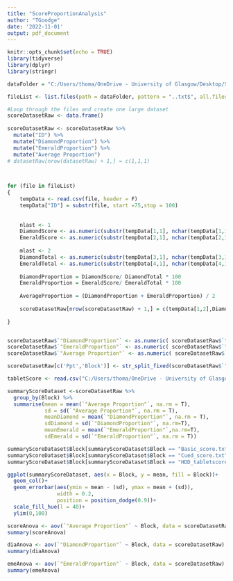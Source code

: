 ```yaml
---
title: "ScoreProportionAnalysis"
author: "TGoodge"
date: '2022-11-01'
output: pdf_document
---
```


```r
knitr::opts_chunk$set(echo = TRUE)
library(tidyverse)
library(dplyr)
library(stringr)


```


```r

dataFolder = "C:/Users/thoma/OneDrive - University of Glasgow/Desktop/Study3/data/Score"

fileList <- list.files(path = dataFolder, pattern = "..txt$", all.files = TRUE, full.names = TRUE, recursive = TRUE) 
```

```r
#Loop through the files and create one large dataset
scoreDatasetRaw <- data.frame() 
  
scoreDatasetRaw <- scoreDatasetRaw %>% 
  mutate("ID") %>% 
  mutate("DiamondProportion") %>% 
  mutate("EmeraldProportion") %>% 
  mutate("Average Proportion")
# datasetRaw[nrow(datasetRaw) + 1,] = c(1,1,1)
  


for (file in fileList)
{
    tempData <- read.csv(file, header = F)
    tempData["ID"] = substr(file, start =75,stop = 100)
    
    
    nlast <- 1
    DiamondScore <- as.numeric(substr(tempData[1,1], nchar(tempData[1,1]) - nlast, nchar(tempData[1,1])))
    EmeraldScore <- as.numeric(substr(tempData[2,1], nchar(tempData[2,1]) - nlast, nchar(tempData[2,1])))
  
    mlast <- 2
    DiamondTotal <- as.numeric(substr(tempData[3,1], nchar(tempData[3,1]) - mlast, nchar(tempData[3,1])))
    EmeraldTotal <- as.numeric(substr(tempData[4,1], nchar(tempData[4,1]) - mlast, nchar(tempData[4,1])))
    
    DiamondProportion = DiamondScore/ DiamondTotal * 100
    EmeraldProportion = EmeraldScore/ EmeraldTotal * 100
    
    AverageProportion = (DiamondProportion + EmeraldProportion) / 2
    
    scoreDatasetRaw[nrow(scoreDatasetRaw) + 1,] = c(tempData[1,2],DiamondProportion,EmeraldProportion, AverageProportion)
  
}



```


```r

scoreDatasetRaw$`"DiamondProportion"` <- as.numeric( scoreDatasetRaw$`"DiamondProportion"`)
scoreDatasetRaw$`"EmeraldProportion"` <- as.numeric( scoreDatasetRaw$`"EmeraldProportion"`)
scoreDatasetRaw$`"Average Proportion"` <- as.numeric( scoreDatasetRaw$`"Average Proportion"`)

scoreDatasetRaw[c('Ppt','Block')] <- str_split_fixed(scoreDatasetRaw$`"ID"`, 'Gems', 4)

tabletScore <- read.csv("C:/Users/thoma/OneDrive - University of Glasgow/Desktop/Study3/data/Score/TabletScore.csv")

```

```r

summaryScoreDataset <-scoreDatasetRaw %>% 
  group_by(Block) %>% 
  summarise(mean = mean(`"Average Proportion"`, na.rm = T),
            sd = sd(`"Average Proportion"`, na.rm = T),
            meanDiamond = mean(`"DiamondProportion"`, na.rm = T),
            sdDiamond = sd(`"DiamondProportion"`, na.rm=T),
            meanEmerald = mean(`"EmeraldProportion"`,na.rm=T),
            sdEmerald = sd(`"EmeraldProportion"`, na.rm = T))

summaryScoreDataset$Block[summaryScoreDataset$Block == "Basic_score.txt"] <- "AR HUD"
summaryScoreDataset$Block[summaryScoreDataset$Block == "Cued_score.txt"] <- "Cued AR HUD"
summaryScoreDataset$Block[summaryScoreDataset$Block == "HDD_tabletscore.txt"] <- "AR HDD"
```

```r
ggplot(summaryScoreDataset, aes(x = Block, y = mean, fill = Block))+
  geom_col()+
  geom_errorbar(aes(ymin = mean - (sd), ymax = mean + (sd)),
                width = 0.2, 
                position = position_dodge(0.9))+
  scale_fill_hue(l = 40)+
  ylim(0,100)

```



```r
scoreAnova <- aov(`"Average Proportion"` ~ Block, data = scoreDatasetRaw)
summary(scoreAnova)

diaAnova <- aov(`"DiamondProportion"` ~ Block, data = scoreDatasetRaw)
summary(diaAnova)

emeAnova <- aov(`"EmeraldProportion"` ~ Block, data = scoreDatasetRaw)
summary(emeAnova)

```


